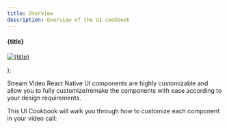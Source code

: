 ```yaml
---
title: Overview
description: Overview of the UI cookbook
---
```


  <div
    style={{
      display: 'flex',
      flexDirection: 'column',
      justifyContent: 'start',
      alignItems: 'center',
      gap: '0.5rem',
    }}
  >
    <h4 style={{ margin: '0px' }}>{title}</h4>
    <a href={link}>
      <p style={{ margin: '0', padding: '0' }}>
        <img src={img} alt={title} />
      </p>
    </a>
  </div>
);


Stream Video React Native UI components are highly customizable and allow you to fully customize/remake the components with ease according to your design requirements.

This UI Cookbook will walk you through how to customize each component in your video call:

<div
  style={{ display: 'grid', gridTemplateColumns: '1fr 1fr 1fr', gap: '1.2rem' }}
>
  <CookbookCard
    title="Call Controls"
    link="../../ui-cookbook/replacing-call-controls"
    img={CallControls}
  ></CookbookCard>
  <CookbookCard
    title="Participants Label"
    link="../../ui-cookbook/participant-label"
    img={ParticipantLabel}
  ></CookbookCard>
  <CookbookCard
    title="Network Quality Indicator"
    link="../../ui-cookbook/network-quality-indicator"
    img={NetworkQualityIndicator}
  ></CookbookCard>
  <CookbookCard
    title="Incoming Call"
    link="../../ui-cookbook/incoming-and-outgoing-call"
    img={IncomingCall}
  ></CookbookCard>
  <CookbookCard
    title="Outgoing Call"
    link="../../ui-cookbook/incoming-and-outgoing-call"
    img={OutgoingCall}
  ></CookbookCard>
  <CookbookCard
    title="Lobby"
    link="../../ui-cookbook/lobby-preview"
    img={Lobby}
  ></CookbookCard>
  <CookbookCard
    title="Runtime Layout Switching"
    link="../../ui-cookbook/runtime-layout-switching"
    img={RuntimeLayoutSwitching}
  ></CookbookCard>
</div>
